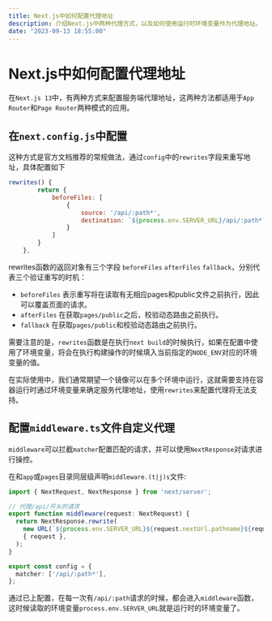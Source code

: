 ```yaml
---
title: Next.js中如何配置代理地址
description: 介绍Next.js中两种代理方式，以及如何使用运行时环境变量作为代理地址。
date: "2023-09-13 18:55:00"
---
```


# Next.js中如何配置代理地址

在`Next.js 13`中，有两种方式来配置服务端代理地址，这两种方法都适用于`App Router`和`Page Router`两种模式的应用。

## 在`next.config.js`中配置

这种方式是官方文档推荐的常规做法，通过`config`中的`rewrites`字段来重写地址，具体配置如下

```javascript
rewrites() {
		return {
			beforeFiles: [
				{
					source: '/api/:path*',
					destination: `${process.env.SERVER_URL}/api/:path*`
				}
			]
		}
	},
```

rewrites函数的返回对象有三个字段 `beforeFiles` `afterFiles` `fallback`，分别代表三个验证重写的时机：  
- `beforeFiles` 表示重写将在读取有无相应pages和public文件之前执行，因此可以覆盖页面的请求。
- `afterFiles` 在获取`pages/public`之后，校验动态路由之前执行。
- `fallback` 在获取`pages/public`和校验动态路由之前执行。

需要注意的是，`rewrites`函数是在执行`next build`的时候执行，如果在配置中使用了环境变量，将会在执行构建操作的时候填入当前指定的`NODE_ENV`对应的环境变量的值。

在实际使用中，我们通常期望一个镜像可以在多个环境中运行，这就需要支持在容器运行时通过环境变量来确定服务代理地址，使用`rewrites`来配置代理将无法支持。


## 配置`middleware.ts`文件自定义代理

`middleware`可以拦截`matcher`配置匹配的请求，并可以使用`NextResponse`对请求进行操控。

在和`app`或`pages`目录同层级声明`middleware.(t|j)s`文件:
```typescript
import { NextRequest, NextResponse } from 'next/server';

// 代理/api/开头的请求
export function middleware(request: NextRequest) {
  return NextResponse.rewrite(
    new URL(`${process.env.SERVER_URL}${request.nextUrl.pathname}${request.nextUrl.search}`),
    { request },
  );
}

export const config = {
  matcher: ['/api/:path*'],
};
```

通过已上配置，在每一次有`/api/:path`请求的时候，都会进入`middleware`函数，这时候读取的环境变量`process.env.SERVER_URL`就是运行时的环境变量了。
